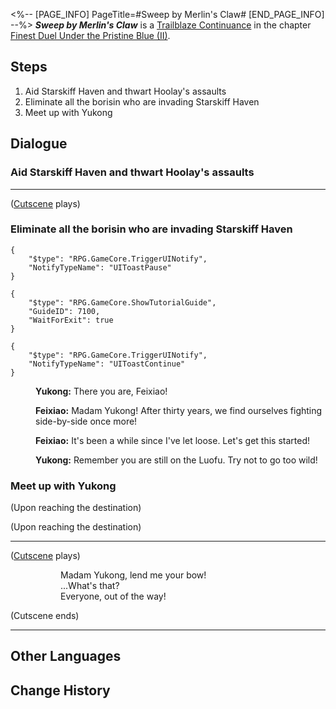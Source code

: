 <%-- [PAGE_INFO]
PageTitle=#Sweep by Merlin's Claw#
[END_PAGE_INFO] --%>
{{Stub|Dialogue.}}
{{Mission Infobox
|id            = 2022301
|title         = 
|image         = Mission Sweep by Merlin's Claw.png{{subst:void|<!--$UPLOAD:<<SpriteOutput/Chronicle/2022301.png>-<Mission Sweep by Merlin's Claw.png>-<Fate's Atlas Images>>-->}}
|type          = Trailblaze Continuance
|event_name    = 
|chapter       = Finest Duel Under the Pristine Blue (II)
|requirements  = [[Trailblaze Continuance]] ''[[A Swarm of Carnage]]'' completed
|summary       = A general who has spent her life in relentless battles against the borisin descends from the sky, unleashing her namesake "Merlin's Claw" strike. To her, hesitation is far more terrifying than death.
|characters    = Feixiao; Trailblazer; Yukong
|startLocation = [[The Xianzhou Luofu]] - [[Central Starskiff Haven]]
|world         = The Xianzhou Luofu
|area          = Central Starskiff Haven
|prev          = A Swarm of Carnage
|next          = Last Stand of a Lone Wolf
|rewards       = Trailblaze EXP*200; Stellar Jade*30; Lost Crystal*6; Credit*20,000
}}
'''''Sweep by Merlin's Claw''''' is a [[Trailblaze Continuance]] in the chapter [[Finest Duel Under the Pristine Blue (II)]].

==Steps==
# Aid Starskiff Haven and thwart Hoolay's assaults
# Eliminate all the borisin who are invading Starskiff Haven
# Meet up with Yukong

<!--
==Gameplay Notes==

--><!--
==Trial Character==

-->
==Dialogue==
{{Stub Dialogue}}
===Aid Starskiff Haven and thwart Hoolay's assaults{{subst:void|<!--202230101-->}}===
{{Mission Description|type=continuance|location=Central Starskiff Haven|In response to Hoolay's seeming promise of an assault, the Merlin's Claw decides to split her troops into three squads. As for herself, she shall shoulder the heavy responsibility of ensuring the safety of ground locations like Starskiff Haven and Exalting Sanctum. Wait... Does she intend to accomplish this all by herself?}}
{{Dialogue Start}}
----
;([[#Gallery|Cutscene]] plays)
{{Dialogue End}}

===Eliminate all the borisin who are invading Starskiff Haven{{subst:void|<!--202230102-->}}===
{{Dialogue Start}}

<pre>{
	"$type": "RPG.GameCore.TriggerUINotify",
	"NotifyTypeName": "UIToastPause"
}</pre>
<pre>{
	"$type": "RPG.GameCore.ShowTutorialGuide",
	"GuideID": 7100,
	"WaitForExit": true
}</pre>
<pre>{
	"$type": "RPG.GameCore.TriggerUINotify",
	"NotifyTypeName": "UIToastContinue"
}</pre>
:{{A|VO chapter2 13 yukong 102.ogg}} '''Yukong:''' There you are, Feixiao!
:{{A|VO chapter2 13 feixiao 132.ogg}} '''Feixiao:''' Madam Yukong! After thirty years, we find ourselves fighting side-by-side once more!
:{{A|VO chapter2 13 feixiao 133.ogg}} '''Feixiao:''' It's been a while since I've let loose. Let's get this started!
:{{A|VO chapter2 13 yukong 103.ogg}} '''Yukong:''' Remember you are still on the Luofu. Try not to go too wild!
{{Dialogue End}}

===Meet up with Yukong{{subst:void|<!--202230107-->}}===
{{Dialogue Start}}
;(Upon reaching the destination)

;(Upon reaching the destination)
:{{tx}}
----
;([[#Gallery|Cutscene]] plays)
::Madam Yukong, lend me your bow!
::...What's that?
::Everyone, out of the way!
;(Cutscene ends)
----
{{Dialogue End}}

==Other Languages==
{{Other Languages
|en   = Sweep by Merlin's Claw
|zhs  = 天击长驱，镇绥无虞
|zht  = 天擊長驅，鎮綏無虞
|ja   = 天撃長駆、鎮めれば憂いなし
|ko   = 천격의 진군, 거침없는 진압
|es   = Barrido de la garra del cielo
|fr   = Foudres de la Serre du griffon
|ru   = Удар с неба и возвращённый силой мир
|th   = ทัณฑ์สวรรค์กวาดล้าง
|vi   = Thiên Kích Thần Tốc, Bảo Vệ Yên Bình
|de   = Himmelsschlag der Merlinskralle
|id   = Tekanan dari Merlin's Claw
|pt   = Ataque da Garra de Merlin
}}

==Change History==
{{Change History|2.5}}

